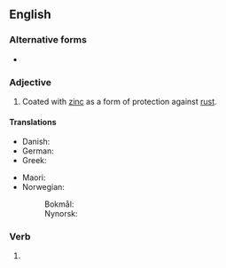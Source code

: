 ==English==

===Alternative forms===
* {{l|en|galvanized}}

===Adjective===
{{en-adj|-}}

# {{lb|en|British spelling|of metal}} Coated with [[zinc]] as a form of protection against [[rust]].
#: {{ux|en|'''galvanised''' pipes}}
#: {{ux|en|'''galvanised''' steel}}

====Translations====
{{trans-top|coated with zinc}}
* Danish: {{t|da|galvaniseret}}
* German: {{t+|de|galvanisiert}}
* Greek: {{t+|el|γαλβανισμένος}}
{{trans-mid}}
* Maori: {{t|mi|kiritai konutea}}
* Norwegian:
*: Bokmål: {{t|nb|galvanisert}}
*: Nynorsk: {{t|nn|galvanisert}}
{{trans-bottom}}

===Verb===
{{head|en|verb form}}

# {{en-past of|galvanise}}